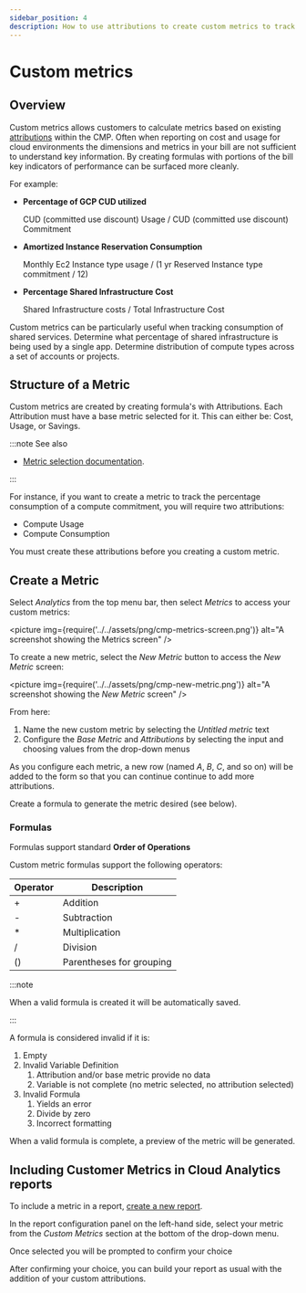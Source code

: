 ```yaml
---
sidebar_position: 4
description: How to use attributions to create custom metrics to track and report on KPIs for your cloud
---
```


# Custom metrics

## Overview

Custom metrics allows customers to calculate metrics based on existing [attributions](attributing-cloud-spend.mdx) within the CMP. Often when reporting on cost and usage for cloud environments the dimensions and metrics in your bill are not sufficient to understand key information. By creating formulas with portions of the bill key indicators of performance can be surfaced more cleanly.

For example:

- **Percentage of GCP CUD utilized**

  CUD (committed use discount) Usage / CUD (committed use discount) Commitment

- **Amortized Instance Reservation Consumption**

  Monthly Ec2 Instance type usage / (1 yr Reserved Instance type commitment / 12)

- **Percentage Shared Infrastructure Cost**

  Shared Infrastructure costs / Total Infrastructure Cost

Custom metrics can be particularly useful when tracking consumption of shared services. Determine what percentage of shared infrastructure is being used by a single app. Determine distribution of compute types across a set of accounts or projects.

## Structure of a Metric

Custom metrics are created by creating formula's with Attributions. Each Attribution must have a base metric selected for it. This can either be: Cost, Usage, or Savings.

:::note See also

- [Metric selection documentation](reports/editing-your-cloud-report.mdx#metric).

:::

For instance, if you want to create a metric to track the percentage consumption of a compute commitment, you will require two attributions:

- Compute Usage
- Compute Consumption

You must create these attributions before you creating a custom metric.

## Create a Metric

Select _Analytics_ from the top menu bar, then select _Metrics_ to access your custom metrics:

<picture
  img={require('../../assets/png/cmp-metrics-screen.png')}
  alt="A screenshot showing the Metrics screen"
/>

To create a new metric, select the _New Metric_ button to access the _New Metric_ screen:

<picture
  img={require('../../assets/png/cmp-new-metric.png')}
  alt="A screenshot showing the _New Metric_ screen"
/>

From here:

1. Name the new custom metric by selecting the _Untitled metric_ text
2. Configure the _Base Metric_ and _Attributions_ by selecting the input and choosing values from the drop-down menus

As you configure each metric, a new row (named _A_, _B_, _C_, and so on) will
be added to the form so that you can continue continue to add more
attributions.

Create a formula to generate the metric desired (see below).

### Formulas

Formulas support standard **Order of Operations**

Custom metric formulas support the following operators:

| Operator | Description              |
| -------- | ------------------------ |
| +        | Addition                 |
| -        | Subtraction              |
| \*       | Multiplication           |
| /        | Division                 |
| ()       | Parentheses for grouping |

:::note

When a valid formula is created it will be automatically saved.

:::

A formula is considered invalid if it is:

1. Empty
2. Invalid Variable Definition
   1. Attribution and/or base metric provide no data
   2. Variable is not complete (no metric selected, no attribution selected)
3. Invalid Formula
   1. Yields an error
   2. Divide by zero
   3. Incorrect formatting

When a valid formula is complete, a preview of the metric will be generated.

## Including Customer Metrics in Cloud Analytics reports

To include a metric in a report, [create a new report](reports/create-report.mdx).

In the report configuration panel on the left-hand side, select your metric from the _Custom Metrics_ section at the bottom of the drop-down menu.

Once selected you will be prompted to confirm your choice

After confirming your choice, you can build your report as usual with the addition of your custom attributions.
